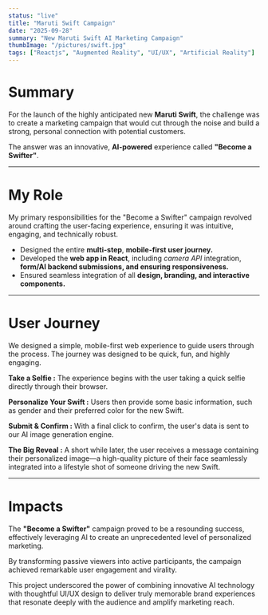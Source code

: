 ```yaml
---
status: "live"
title: "Maruti Swift Campaign"
date: "2025-09-28"
summary: "New Maruti Swift AI Marketing Campaign"
thumbImage: "/pictures/swift.jpg"
tags: ["Reactjs", "Augmented Reality", "UI/UX", "Artificial Reality"]
---
```


# Summary

For the launch of the highly anticipated new **Maruti Swift**, the challenge was to create a marketing campaign that would cut through the noise and build a strong, personal connection with potential customers.

The answer was an innovative, **AI-powered** experience called **"Become a Swifter"**.

---

# My Role

My primary responsibilities for the "Become a Swifter" campaign revolved around crafting the user-facing experience, ensuring it was intuitive, engaging, and technically robust.

- Designed the entire **multi-step**, **mobile-first user journey.**
- Developed the **web app in React**, including _camera API_ integration, **form/AI backend submissions, and ensuring responsiveness.**
- Ensured seamless integration of all **design, branding, and interactive components.**

---

# User Journey

We designed a simple, mobile-first web experience to guide users through the process. The journey was designed to be quick, fun, and highly engaging.

**Take a Selfie :** The experience begins with the user taking a quick selfie directly through their browser.

**Personalize Your Swift :** Users then provide some basic information, such as gender and their preferred color for the new Swift.

**Submit & Confirm :** With a final click to confirm, the user's data is sent to our AI image generation engine.

**The Big Reveal :** A short while later, the user receives a message containing their personalized image—a high-quality picture of their face seamlessly integrated into a lifestyle shot of someone driving the new Swift.

<VideoWrapper src="/pictures/swift-app-video-2.mp4" />

---

# Impacts

The **"Become a Swifter"** campaign proved to be a resounding success, effectively leveraging AI to create an unprecedented level of personalized marketing.

By transforming passive viewers into active participants, the campaign achieved remarkable user engagement and virality.

This project underscored the power of combining innovative AI technology with thoughtful UI/UX design to deliver truly memorable brand experiences that resonate deeply with the audience and amplify marketing reach.
